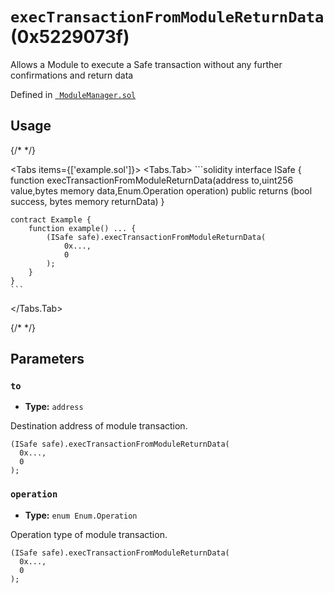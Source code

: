 

<LegacyCallout />

# `execTransactionFromModuleReturnData` (0x5229073f)



Allows a Module to execute a Safe transaction without any further confirmations and return data




Defined in [` ModuleManager.sol`](https://github.com/safe-global/safe-smart-account/tree/v1.3.0/contracts/base/ModuleManager.sol#L80)


## Usage

{/* <!-- vale off --> */}

<Tabs items={['example.sol']}>
  <Tabs.Tab>
    ```solidity
    interface ISafe {
        function execTransactionFromModuleReturnData(address to,uint256 value,bytes memory data,Enum.Operation operation) public returns (bool success, bytes memory returnData)
    }

    contract Example {
        function example() ... {
            (ISafe safe).execTransactionFromModuleReturnData(
                0x...,
                0
            );
        }
    }
    ```
  </Tabs.Tab>
</Tabs>

{/* <!-- vale on --> */}



## Parameters

### `to`

  - **Type:** `address`

  Destination address of module transaction.

  ```solidity focus=2
  (ISafe safe).execTransactionFromModuleReturnData(
    0x...,
    0
  );
  ```


### `operation`

  - **Type:** `enum Enum.Operation`

  Operation type of module transaction.

  ```solidity focus=3
  (ISafe safe).execTransactionFromModuleReturnData(
    0x...,
    0
  );
  ```





